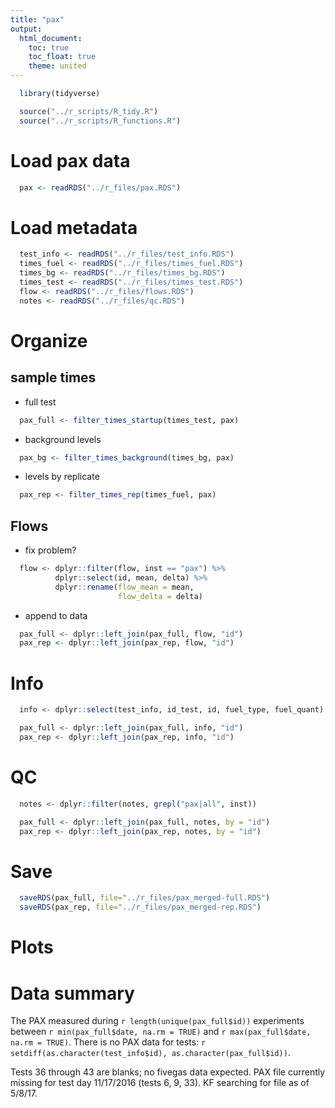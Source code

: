 ```yaml
---
title: "pax"
output:
  html_document:
    toc: true
    toc_float: true
    theme: united
---
```


```r
  library(tidyverse)
```

```r
  source("../r_scripts/R_tidy.R")
  source("../r_scripts/R_functions.R")
```

# Load pax data

```r
  pax <- readRDS("../r_files/pax.RDS")
```

# Load metadata

```r
  test_info <- readRDS("../r_files/test_info.RDS")
  times_fuel <- readRDS("../r_files/times_fuel.RDS")
  times_bg <- readRDS("../r_files/times_bg.RDS")
  times_test <- readRDS("../r_files/times_test.RDS")
  flow <- readRDS("../r_files/flows.RDS")
  notes <- readRDS("../r_files/qc.RDS")
```

# Organize

## sample times

* full test

```r
  pax_full <- filter_times_startup(times_test, pax)
```

* background levels

```r
  pax_bg <- filter_times_background(times_bg, pax)
```

* levels by replicate

```r
  pax_rep <- filter_times_rep(times_fuel, pax)
```

## Flows

* fix problem?

```r
  flow <- dplyr::filter(flow, inst == "pax") %>%
          dplyr::select(id, mean, delta) %>%
          dplyr::rename(flow_mean = mean,
                        flow_delta = delta)
```

* append to data

```r
  pax_full <- dplyr::left_join(pax_full, flow, "id")
  pax_rep <- dplyr::left_join(pax_rep, flow, "id")
```

# Info

```r
  info <- dplyr::select(test_info, id_test, id, fuel_type, fuel_quant)

  pax_full <- dplyr::left_join(pax_full, info, "id")
  pax_rep <- dplyr::left_join(pax_rep, info, "id")
```

# QC

```r
  notes <- dplyr::filter(notes, grepl("pax|all", inst))

  pax_full <- dplyr::left_join(pax_full, notes, by = "id")
  pax_rep <- dplyr::left_join(pax_rep, notes, by = "id")
```

# Save

```r
  saveRDS(pax_full, file="../r_files/pax_merged-full.RDS")
  saveRDS(pax_rep, file="../r_files/pax_merged-rep.RDS")
```

# Plots

# Data summary

The PAX measured during `r length(unique(pax_full$id))` experiments between `r min(pax_full$date, na.rm = TRUE)` and `r max(pax_full$date, na.rm = TRUE)`. There is no PAX data for tests: `r setdiff(as.character(test_info$id), as.character(pax_full$id))`.

Tests 36 through 43 are blanks; no fivegas data expected.
PAX file currently missing for test day 11/17/2016 (tests 6, 9, 33). KF searching for file as of 5/8/17. 
